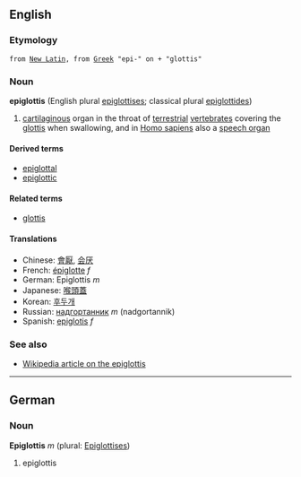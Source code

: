 {{wikipedia}}
==English==
=== Etymology ===
 from [[New Latin]], from [[Greek]] "epi-" on + "glottis"
===Noun===
'''epiglottis''' (English plural [[epiglottises]]; classical plural [[epiglottides]])

<!-- this def is terrible - please replace! -->
#[[cartilaginous]] organ in the throat of [[terrestrial]] [[vertebrate]]s covering the [[glottis]] when swallowing, and in [[Homo sapiens]] also a [[speech organ]] 

====Derived terms====
*[[epiglottal]]
*[[epiglottic]]

====Related terms====
*[[glottis]]

====Translations====
*Chinese: [[會厭]], [[会厌]]
*French: [[épiglotte]] ''f''
*German: Epiglottis ''m''
*Japanese: [[喉頭蓋]]
*Korean: [[후두개]]
*Russian: [[надгортанник]] ''m'' (nadgortannik)
*Spanish: [[epiglotis]] ''f''

===See also===
*[[w:Epiglottis|Wikipedia article on the epiglottis]]

----

==German==
===Noun===
'''Epiglottis''' ''m'' (plural: [[Epiglottises]])

# epiglottis